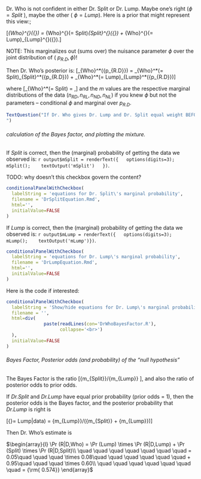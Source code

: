 
Dr. Who is not confident in either Dr. Split or Dr. Lump.  Maybe one’s right ($\phi  = Split$ ), maybe the other ( $\phi  = Lump$). Here is a prior that might represent this view:;

\[\pi _{Who}^{}({\bf{p}}) = \pi _{Who}^{}(\phi  = Split)\pi _{Split}^{}({\bf{p}}) + \pi _{Who}^{}(\phi  = Lump)\pi _{Lump}^{}({\bf{p}}).\]
 
NOTE: This marginalizes out (sums over) the nuisance parameter $\phi$ over the joint distribution of ( ${p_{R.D}},\phi$)!

Then Dr. Who’s posterior is:
 \[\pi _{Who}^*({p_{R.D}}) = \pi _{Who}^*(\phi  = Split)\pi _{Split}^*({p_{R.D}}) + \pi _{Who}^*(\phi  = Lump)\pi _{Lump}^*({p_{R.D}})\]
 
where
 \[\pi _{Who}^*(\phi  = Split) = \frac{{\pi (Split){m_{Split}}}}{{\pi (Split){m_{Split}} + \pi (Lump){m_{Lump}}}},\]
and the $m$ values are the respective marginal distributions of the data  $({n_{RD}},{n_{RL}},{n_{ND}},{n_{NL}})$ if you knew $\phi$ but not the parameters  --  conditional $\phi$ and marginal over ${p_{R.D}}$.  

```r
TextQuestion("If Dr. Who gives Dr. Lump and Dr. Split equal weight BEFORE seeing the data, is this still true AFTER seeing the data?
")
```

###### calculation of the Bayes factor, and plotting the mixture.

If *Split* is correct, then the (marginal) probability of getting the data we observed is:
`r output$mSplit = renderText({
  options(digits=3); 
  mSplit(); 
  textOutput('mSplit')
  })
  `.


TODO:  why doesn't this checkbox govern the content?

```r
conditionalPanelWithCheckbox(
  labelString = 'equations for Dr. Split\'s marginal probability', 
  filename = 'DrSplitEquation.Rmd',
  html='',
  initialValue=FALSE
)
```

If *Lump* is correct, then the (marginal) probability of getting the data we observed is:
`r output$mLump = renderText({
  options(digits=3); 
  mLump(); 
  textOutput('mLump')})`.
  
```r
conditionalPanelWithCheckbox(
  labelString = 'equations for Dr. Lump\'s marginal probability', 
  filename = 'DrLumpEquation.Rmd',
  html='',
  initialValue=FALSE
)
```

Here is the code if interested:
```r
conditionalPanelWithCheckbox(
  labelString = 'Show/hide equations for Dr. Lump\'s marginal probability', 
  filename = '',
  html=div(
              paste(readLines(con='DrWhoBayesFactor.R'),
                    collapse='<br>')
  ),
  initialValue=FALSE
)
```

###### Bayes Factor, Posterior odds (and probability) of the "null hypothesis"

The  Bayes Factor is the ratio
\[{m_{Split}}/{m_{Lump}} \], 
and also the ratio of posterior odds to prior odds.

If *Dr.Split* and *Dr.Lump* have equal prior probability (prior odds = 1),
then the posterior odds is the Bayes factor,
and  the posterior probability that *Dr.Lump* is right is

\[{\rm{Pr(}}\phi  = Lump|data) = {m_{Lump}}/({m_{Split}} + {m_{Lump}})\]

Then Dr. Who's estimate is 

$\begin{array}{l}
\Pr (R|D,Who) = \Pr (Lump) \times \Pr (R|D,Lump) + \Pr (Split) \times \Pr (R|D,Split)\\
\quad \quad \quad \quad \quad \quad \quad  = 0.05\quad \quad \quad  \times 0.08\quad \quad \quad \quad \quad \quad  + 0.95\quad \quad \quad  \times 0.60\\
\quad \quad \quad \quad \quad \quad \quad  = {\rm{ 0.574}}
\end{array}$
